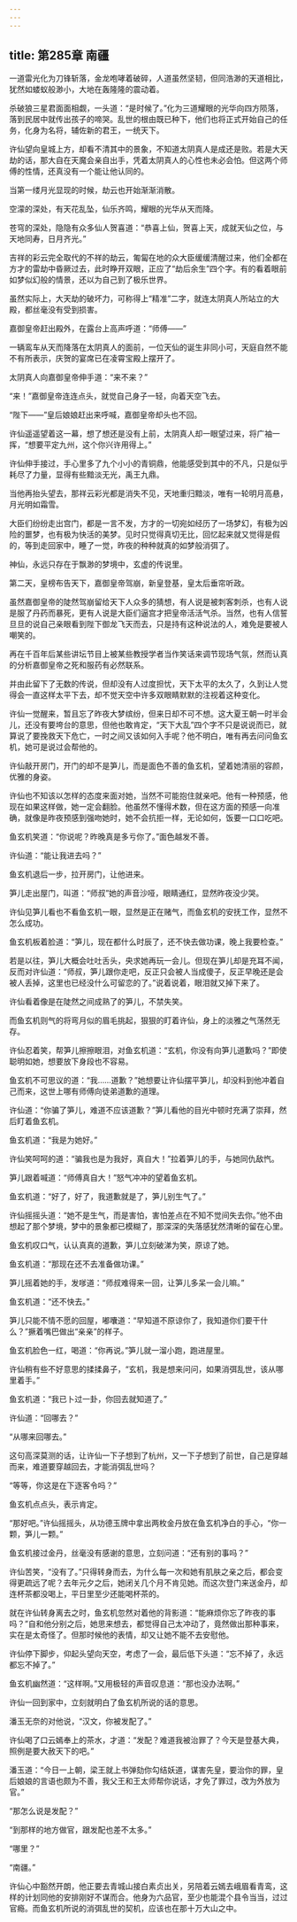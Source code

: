 ```yaml
---
---
---
```

title: 第285章 南疆
---





一道雷光化为刀锋斩落，金龙咆哮着破碎，人道虽然坚韧，但同浩渺的天道相比，犹然如蝼蚁般渺小，大地在轰隆隆的震动着。

杀破狼三星君面面相觑，一头道：“是时候了。”化为三道耀眼的光华向四方陨落，落到民居中就传出孩子的啼哭。乱世的根由既已种下，他们也将正式开始自己的任务，化身为名将，辅佐新的君王，一统天下。

许仙望向皇城上方，却看不清其中的景象，不知道太阴真人是成还是败。若是大天劫的话，那大自在天魔会亲自出手，凭着太阴真人的心性也未必会怕。但这两个师傅的性情，还真没有一个能让他认同的。

当第一缕月光显现的时候，劫云也开始渐渐消散。

空濛的深处，有天花乱坠，仙乐齐鸣，耀眼的光华从天而降。

苍穹的深处，隐隐有众多仙人贺喜道：“恭喜上仙，贺喜上天，成就天仙之位，与天地同寿，日月齐光。”

吉祥的彩云完全取代的不祥的劫云，匍匐在地的众大臣缓缓清醒过来，他们全都在方才的雷劫中昏厥过去，此时睁开双眼，正应了“劫后余生”四个字。有的看着眼前如梦似幻般的情景，还以为自己到了极乐世界。

虽然实际上，大天劫的破坏力，可称得上“精准”二字，就连太阴真人所站立的大殿，都丝毫没有受到损害。

嘉御皇帝赶出殿外，在露台上高声呼道：“师傅——”

一辆鸾车从天而降落在太阴真人的面前，一位天仙的诞生非同小可，天庭自然不能不有所表示，庆贺的宴席已在凌霄宝殿上摆开了。

太阴真人向嘉御皇帝伸手道：“来不来？”

“来！”嘉御皇帝连连点头，就觉自己身子一轻，向着天空飞去。

“陛下——”皇后娘娘赶出来呼喊，嘉御皇帝却头也不回。

许仙遥遥望着这一幕，想了想还是没有上前，太阴真人却一眼望过来，将广袖一挥，“想要平定九州，这个你兴许用得上。”

许仙伸手接过，手心里多了九个小小的青铜鼎，他能感受到其中的不凡，只是似乎耗尽了力量，显得有些黯淡无光，禹王九鼎。

当他再抬头望去，那祥云彩光都是消失不见，天地重归黯淡，唯有一轮明月高悬，月光明如霜雪。

大臣们纷纷走出宫门，都是一言不发，方才的一切宛如经历了一场梦幻，有极为凶险的噩梦，也有极为快活的美梦。见时只觉得真切无比，回忆起来就又觉得是假的，等到走回家中，睡了一觉，昨夜的种种就真的如梦般消弭了。

神仙，永远只存在于飘渺的梦境中，玄虚的传说里。

第二天，皇榜布告天下，嘉御皇帝驾崩，新皇登基，皇太后垂帘听政。

虽然嘉御皇帝的陡然驾崩留给天下人众多的猜想，有人说是被刺客刺杀，也有人说是服了丹药而暴死，更有人说是大臣们逼宫才把皇帝活活气杀。当然，也有人信誓旦旦的说自己亲眼看到陛下御龙飞天而去，只是持有这种说法的人，难免是要被人嘲笑的。

再在千百年后某些讲坛节目上被某些教授学者当作笑话来调节现场气氛，然而认真的分析嘉御皇帝之死和服药有必然联系。

并由此留下了无数的传说，但却没有人过度担忧，天下太平的太久了，久到让人觉得会一直这样太平下去，却不觉天空中许多双眼睛默默的注视着这种变化。

许仙一觉醒来，暂且忘了昨夜大梦缤纷，但来日却不可不想。这大夏王朝一时半会儿，还没有要垮台的意思，但他也敢肯定，“天下大乱”四个字不只是说说而已，就算说了要挽救天下危亡，一时之间又该如何入手呢？他不明白，唯有再去问问鱼玄机，她可是说过会帮他的。

许仙敲开房门，开门的却不是笋儿，而是面色不善的鱼玄机，望着她清丽的容颜，优雅的身姿。

许仙也不知该以怎样的态度来面对她，当然不可能抱住就亲吧。他有一种预感，他现在如果这样做，她一定会翻脸。他虽然不懂得术数，但在这方面的预感一向准确，就像是昨夜预感到强吻她时，她不会抗拒一样，无论如何，饭要一口口吃吧。

鱼玄机笑道：“你说呢？昨晚真是多亏你了。”面色越发不善。

许仙道：“能让我进去吗？”

鱼玄机退后一步，拉开房门，让他进来。

笋儿走出屋门，叫道：“师叔”她的声音沙哑，眼睛通红，显然昨夜没少哭。

许仙见笋儿看也不看鱼玄机一眼，显然是正在赌气，而鱼玄机的安抚工作，显然不怎么成功。

鱼玄机板着脸道：“笋儿，现在都什么时辰了，还不快去做功课，晚上我要检查。”

若是以往，笋儿大概会吐吐舌头，央求她再玩一会儿。但现在笋儿却是充耳不闻，反而对许仙道：“师叔，笋儿跟你走吧，反正只会被人当成傻子，反正早晚还是会被人丢掉，这里也已经没什么可留恋的了。”说着说着，眼泪就又掉下来了。

许仙看着像是在陡然之间成熟了的笋儿，不禁失笑。

而鱼玄机则气的将弯月似的眉毛挑起，狠狠的盯着许仙，身上的淡雅之气荡然无存。

许仙忍着笑，帮笋儿擦擦眼泪，对鱼玄机道：“玄机，你没有向笋儿道歉吗？”即使聪明如她，想要放下身段也不容易。

鱼玄机不可思议的道：“我……道歉？”她想要让许仙摆平笋儿，却没料到他冲着自己而来，这世上哪有师傅向徒弟道歉的道理。

许仙道：“你骗了笋儿，难道不应该道歉？”笋儿看他的目光中顿时充满了崇拜，然后盯着鱼玄机。

鱼玄机道：“我是为她好。”

许仙笑呵呵的道：“骗我也是为我好，真自大！”拉着笋儿的手，与她同仇敌忾。

笋儿跟着喊道：“师傅真自大！”怒气冲冲的望着鱼玄机。

鱼玄机道：“好了，好了，我道歉就是了，笋儿别生气了。”

许仙摇摇头道：“她不是生气，而是害怕，害怕差点在不知不觉间失去你。”他不由想起了那个梦境，梦中的景象都已模糊了，那深深的失落感犹然清晰的留在心里。

鱼玄机叹口气，认认真真的道歉，笋儿立刻破涕为笑，原谅了她。

鱼玄机道：“那现在还不去准备做功课。”

笋儿摇着她的手，发嗲道：“师叔难得来一回，让笋儿多呆一会儿嘛。”

鱼玄机道：“还不快去。”

笋儿只能不情不愿的回屋，嘟囔道：“早知道不原谅你了，我知道你们要干什么？”撅着嘴巴做出“亲亲”的样子。

鱼玄机脸色一红，喝道：“你再说。”笋儿就一溜小跑，跑进屋里。

许仙稍有些不好意思的揉揉鼻子，“玄机，我是想来问问，如果消弭乱世，该从哪里着手。”

鱼玄机道：“我已卜过一卦，你回去就知道了。”

许仙道：“回哪去？”

“从哪来回哪去。”

这句高深莫测的话，让许仙一下子想到了杭州，又一下子想到了前世，自己是穿越而来，难道要穿越回去，才能消弭乱世吗？

“等等，你这是在下逐客令吗？”

鱼玄机点点头，表示肯定。

“那好吧。”许仙摇摇头，从功德玉牌中拿出两枚金丹放在鱼玄机净白的手心，“你一颗，笋儿一颗。”

鱼玄机接过金丹，丝毫没有感谢的意思，立刻问道：“还有别的事吗？”

许仙苦笑，“没有了。”只得转身而去，为什么每一次和她有肌肤之亲之后，都会变得更疏远了呢？去年元夕之后，她闭关几个月不肯见她。而这次登门来送金丹，却连杯茶都没喝上，平日里至少还能喝杯茶的。

就在许仙转身离去之时，鱼玄机忽然对着他的背影道：“能麻烦你忘了昨夜的事吗？”自和他分别之后，她思来想去，都觉得自己太冲动了，竟然做出那种事来，实在是太奇怪了。但那时候他的表情，却又让她不能不去安慰他。

许仙停下脚步，仰起头望向天空，考虑了一会，最后低下头道：“忘不掉了，永远都忘不掉了。”

鱼玄机幽然道：“这样啊。”又用极轻的声音叹息道：“那也没办法啊。”

许仙一回到家中，立刻就明白了鱼玄机所说的话的意思。

潘玉无奈的对他说，“汉文，你被发配了。”

许仙喝了口云嫣奉上的茶水，才道：“发配？难道我被治罪了？今天是登基大典，照例是要大赦天下的吧。”

潘玉道：“今日一上朝，梁王就上书弹劾你勾结妖道，谋害先皇，要治你的罪，皇后娘娘的言语也颇为不善，我父王和王太师帮你说话，才免了罪过，改为外放为官。”

“那怎么说是发配？”

“到那样的地方做官，跟发配也差不太多。”

“哪里？”

“南疆。”

许仙心中豁然开朗，他正要去青城山接白素贞出关，另陪着云嫣去峨眉看青鸾，这样的计划同他的安排刚好不谋而合。他身为六品官，至少也能混个县令当当，过过官瘾。而鱼玄机所说的消弭乱世的契机，应该也在那十万大山之中。